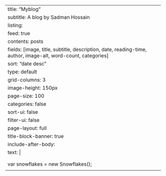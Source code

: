 ---
title: "Myblog"
subtitle: A blog by Sadman Hossain
listing:
  feed: true
  contents: posts
  fields: [image, title, subtitle, description, date, reading-time, author, image-alt, word-count, categories]
  sort: "date desc"
  type: default
  grid-columns: 3
  image-height: 150px
  page-size: 100
  categories: false
  sort-ui: false
  filter-ui: false
page-layout: full
title-block-banner: true
include-after-body:
  text: |
    <script src="https://unpkg.com/magic-snowflakes/dist/snowflakes.min.js"></script>
    <script>
        var snowflakes = new Snowflakes();
    </script>
---